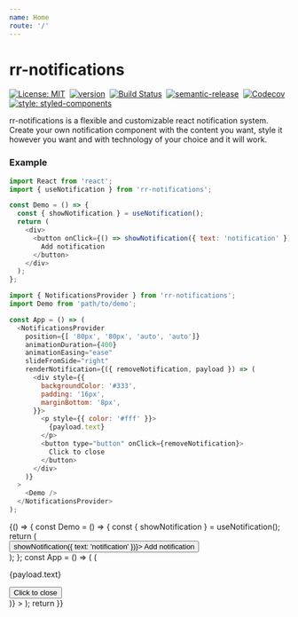 ```yaml
---
name: Home
route: '/'
---
```


# rr-notifications

[![License: MIT](https://img.shields.io/badge/License-MIT-yellow.svg)](https://opensource.org/licenses/MIT)&nbsp;
[![version](https://img.shields.io/npm/v/rr-notifications.svg?style=flat)](https://www.npmjs.com/package/rr-notifications)&nbsp;
[![Build Status](https://travis-ci.org/thegrinder/rr-notifications.svg?branch=master)](https://travis-ci.org/thegrinder/rr-notifications)&nbsp;
[![semantic-release](https://img.shields.io/badge/%20%20%F0%9F%93%A6%F0%9F%9A%80-semantic--release-e10079.svg)](https://github.com/semantic-release/semantic-release)&nbsp;
[![Codecov](https://img.shields.io/codecov/c/github/thegrinder/rr-notifications.svg)](https://codecov.io/gh/thegrinder/rr-notifications)&nbsp;
[![style: styled-components](https://img.shields.io/badge/style-%F0%9F%92%85%20styled--components-orange.svg?colorB=daa357&colorA=db748e)](https://github.com/styled-components/styled-components)&nbsp;


rr-notifications is a flexible and customizable react notification system. Create your own notification component with the content you want,
style it however you want and with technology of your choice and it will work.

### Example



```js
import React from 'react';
import { useNotification } from 'rr-notifications';

const Demo = () => {
  const { showNotification } = useNotification();
  return (
    <div>
      <button onClick={() => showNotification({ text: 'notification' })}>
        Add notification
      </button>
    </div>
  );
};
```

```js
import { NotificationsProvider } from 'rr-notifications';
import Demo from 'path/to/demo';

const App = () => (
  <NotificationsProvider
    position={[ '80px', '80px', 'auto', 'auto']}
    animationDuration={400}
    animationEasing="ease"
    slideFromSide="right"
    renderNotification={({ removeNotification, payload }) => (
      <div style={{
        backgroundColor: '#333',
        padding: '16px',
        marginBottom: '8px',
      }}>
        <p style={{ color: '#fff' }}>
          {payload.text}
        </p>
        <button type="button" onClick={removeNotification}>
          Click to close
        </button>
      </div>
    )}
  >
    <Demo />
  </NotificationsProvider>
);
```
<Playground>
  {() => {
    const Demo = () => {
      const { showNotification } = useNotification();
      return (
        <div>
          <button onClick={() => showNotification({ text: 'notification' })}>
            Add notification
          </button>
        </div>
      );
    };
    const App = () => (
      <NotificationsProvider
        position={[ '80px', '80px', 'auto', 'auto']}
        animationDuration={400}
        animationEasing="ease"
        slideFromSide="right"
        renderNotification={({ removeNotification, payload }) => (
          <div style={{
            backgroundColor: '#333',
            padding: '16px',
            marginBottom: '8px',
          }}>
            <p style={{ color: '#fff' }}>
              {payload.text}
            </p>
            <button type="button" onClick={removeNotification}>
              Click to close
            </button>
          </div>
        )}
      >
        <Demo />
      </NotificationsProvider>
    );
    return <App />
  }}
</Playground>